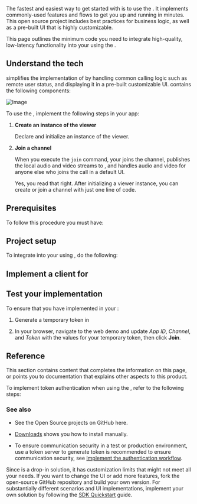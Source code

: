 

The fastest and easiest way to get started with <Vg k="COMPANY" /> <Vpd k="NAME"/> is to use the <Vg k="vUIK" />. It implements commonly-used features and flows to get you up and running in minutes. This open source project includes best practices for business logic, as well as a pre-built UI that is highly customizable. 

<NoUIKit />
<PlatformWrapper notAllowed="unity, electron, windows, blueprint, unreal">

This page outlines the minimum code you need to integrate high-quality, low-latency <Vpd k="NAME"/> functionality into your <Vpl k="CLIENT" /> using the <Vg k="vUIK" />.

## Understand the tech

<Vg k="vUIK" /> simplifies the implementation of <Vpd k="NAME"/> by handling common calling logic such as remote user status, and displaying it in a pre-built customizable UI. <Vg k="vUIK" /> contains the following components:

![Image](/images/video-sdk/video-call-uikit.svg)

To use the <Vg k="UIK" />, implement the following steps in your app:

1.  **Create an instance of the viewer**

    Declare and initialize an instance of the <Vg k="UIK" /> viewer.

2.  **Join a channel**

    When you execute the `join` command, your <Vpl k="CLIENT" /> joins the channel, publishes the local audio and video streams to [<Vg k="AGORA_BACKEND" />](../overview/core-concepts#agora-sd-rtn), and handles audio and video for anyone else who joins the call in a default UI.

    Yes, you read that right. After initializing a viewer instance, you can create or join a channel with just one line of code.

## Prerequisites

To follow this procedure you must have:

<PrerequisitesGetStarted />

## Project setup

To integrate <Vpd k="NAME"/> into your <Vpl k="CLIENT" /> using <Vg k="UIK" />, do the following:

<ProjectSetup />

## Implement a client for <Vpd k="NAME"/>

<ProjectImplement />

## Test your implementation

To ensure that you have implemented <Vpd k="NAME"/> in your <Vpl k="CLIENT" />:

1. <Link target="_blank" to = "../get-started/manage-agora-account#generate-a-temporary-token">Generate a temporary token</Link> in <Vg k="CONSOLE" />

1. In your browser, navigate to the <Link target="_blank" to="{{Global.DEMO_BASIC_VIDEO_CALL_URL}}"><Vg k="COMPANY" /> web demo</Link> and update _App ID_, _Channel_, and _Token_ with the values for your temporary token, then click **Join**.
<ProjectTest />

## Reference

This section contains content that completes the information on this page, or points you to documentation that explains other aspects to this product.

To implement token authentication when using the <Vg k="UIK" />, refer to the following steps:

<Authentication />

### See also

<Reference />

- See the Open Source <Vg k="vUIK"/> projects on GitHub <Link target="_blank" to="{{Global.UIKIT_GH_HUB}}">here</Link>.

- [Downloads](../reference/downloads) shows you how to install <Vpd k="SDK" /> manually.

- To ensure communication security in a test or production environment, use a token server to generate token is recommended to ensure communication security, see [Implement the authentication workflow](../get-started/authentication-workflow).

Since <Vg k="vUIK" /> is a drop-in solution, it has customization limits that might not meet all your needs. If you want to change the UI or add more features, fork the open-source GitHub repository and build your own version. For substantially different scenarios and UI implementations, implement your own solution by following the [SDK Quickstart](./get-started/get-started-sdk) guide.

</PlatformWrapper>

